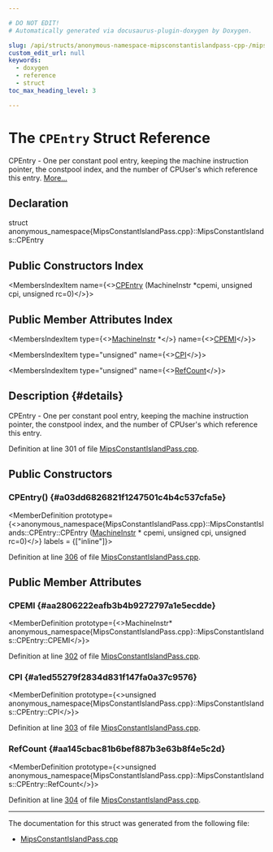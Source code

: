 ```yaml
---

# DO NOT EDIT!
# Automatically generated via docusaurus-plugin-doxygen by Doxygen.

slug: /api/structs/anonymous-namespace-mipsconstantislandpass-cpp-/mipsconstantislands/cpentry
custom_edit_url: null
keywords:
  - doxygen
  - reference
  - struct
toc_max_heading_level: 3

---
```





# The `CPEntry` Struct Reference

<DoxygenPage pluginConfig={pluginConfig}>

CPEntry - One per constant pool entry, keeping the machine instruction pointer, the constpool index, and the number of CPUser&#39;s which reference this entry. <a href="#details">More...</a>

## Declaration

<CodeBlock>struct anonymous_namespace{MipsConstantIslandPass.cpp}::MipsConstantIslands::CPEntry</CodeBlock>

## Public Constructors Index

<MembersIndex>

<MembersIndexItem
  name={<><a href="#a03dd6826821f1247501c4b4c537cfa5e">CPEntry</a> (MachineInstr &#42;cpemi, unsigned cpi, unsigned rc=0)</>}>
</MembersIndexItem>

</MembersIndex>

## Public Member Attributes Index

<MembersIndex>

<MembersIndexItem
  type={<><a href="/docs/api/classes/llvm/machineinstr">MachineInstr</a> &#42;</>}
  name={<><a href="#aa2806222eafb3b4b9272797a1e5ecdde">CPEMI</a></>}>
</MembersIndexItem>

<MembersIndexItem
  type="unsigned"
  name={<><a href="#a1ed55279f2834d831f147fa0a37c9576">CPI</a></>}>
</MembersIndexItem>

<MembersIndexItem
  type="unsigned"
  name={<><a href="#aa145cbac81b6bef887b3e63b8f4e5c2d">RefCount</a></>}>
</MembersIndexItem>

</MembersIndex>

## Description {#details}

CPEntry - One per constant pool entry, keeping the machine instruction pointer, the constpool index, and the number of CPUser&#39;s which reference this entry.

Definition at line 301 of file <a href="/docs/api/files/lib/lib/target/lib/target/mips/mipsconstantislandpass-cpp">MipsConstantIslandPass.cpp</a>.

<SectionDefinition>

## Public Constructors

### CPEntry() {#a03dd6826821f1247501c4b4c537cfa5e}

<MemberDefinition
  prototype={<>anonymous&#95;namespace&#123;MipsConstantIslandPass.cpp&#125;::MipsConstantIslands::CPEntry::CPEntry (<a href="/docs/api/classes/llvm/machineinstr">MachineInstr</a> &#42; cpemi, unsigned cpi, unsigned rc=0)</>}
  labels = {["inline"]}>

Definition at line <a href="/docs/api/files/lib/lib/target/lib/target/mips/mipsconstantislandpass-cpp/#l00306">306</a> of file <a href="/docs/api/files/lib/lib/target/lib/target/mips/mipsconstantislandpass-cpp">MipsConstantIslandPass.cpp</a>.
</MemberDefinition>

</SectionDefinition>

<SectionDefinition>

## Public Member Attributes

### CPEMI {#aa2806222eafb3b4b9272797a1e5ecdde}

<MemberDefinition
  prototype={<>MachineInstr&#42; anonymous&#95;namespace&#123;MipsConstantIslandPass.cpp&#125;::MipsConstantIslands::CPEntry::CPEMI</>}>

Definition at line <a href="/docs/api/files/lib/lib/target/lib/target/mips/mipsconstantislandpass-cpp/#l00302">302</a> of file <a href="/docs/api/files/lib/lib/target/lib/target/mips/mipsconstantislandpass-cpp">MipsConstantIslandPass.cpp</a>.
</MemberDefinition>

### CPI {#a1ed55279f2834d831f147fa0a37c9576}

<MemberDefinition
  prototype={<>unsigned anonymous&#95;namespace&#123;MipsConstantIslandPass.cpp&#125;::MipsConstantIslands::CPEntry::CPI</>}>

Definition at line <a href="/docs/api/files/lib/lib/target/lib/target/mips/mipsconstantislandpass-cpp/#l00303">303</a> of file <a href="/docs/api/files/lib/lib/target/lib/target/mips/mipsconstantislandpass-cpp">MipsConstantIslandPass.cpp</a>.
</MemberDefinition>

### RefCount {#aa145cbac81b6bef887b3e63b8f4e5c2d}

<MemberDefinition
  prototype={<>unsigned anonymous&#95;namespace&#123;MipsConstantIslandPass.cpp&#125;::MipsConstantIslands::CPEntry::RefCount</>}>

Definition at line <a href="/docs/api/files/lib/lib/target/lib/target/mips/mipsconstantislandpass-cpp/#l00304">304</a> of file <a href="/docs/api/files/lib/lib/target/lib/target/mips/mipsconstantislandpass-cpp">MipsConstantIslandPass.cpp</a>.
</MemberDefinition>

</SectionDefinition>

<hr/>

The documentation for this struct was generated from the following file:

<ul>
<li><a href="/docs/api/files/lib/lib/target/lib/target/mips/mipsconstantislandpass-cpp">MipsConstantIslandPass.cpp</a></li>
</ul>

</DoxygenPage>
